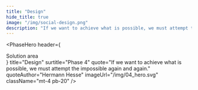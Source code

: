 ```yaml
---
title: "Design"
hide_title: true
image: "/img/social-design.png"
description: "If we want to achieve what is possible, we must attempt the impossible again and again. - Hermann Hesse"
---
```



<PhaseHero
  header={
    <div className="border-b border-blue-500 text-sm lg:text-base text-blue-500 py-1 mb-5 lg:mb-8">
      Solution area
    </div>
  }
  title="Design"
  surtitle="Phase 4"
  quote="If we want to achieve what is possible, we must attempt the impossible again and again."
  quoteAuthor="Hermann Hesse"
  imageUrl="/img/04_hero.svg"
  className="mt-4 pb-20"
/>
